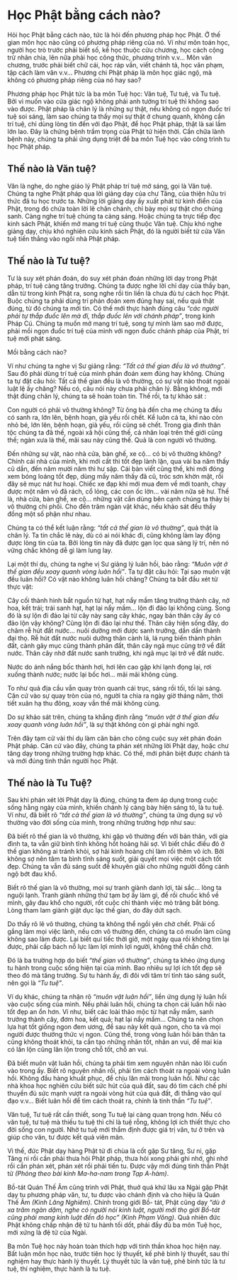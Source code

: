 
# Học Phật bằng cách nào? {- #hoc-phat-bang-cach-nao}

Hỏi học Phật bằng cách nào, tức là hỏi đến phương pháp học Phật. Ở thế gian
môn học nào cũng có phương pháp riêng của nó. Ví như môn toán học, người học trò
trước phải biết số, kế học thuộc cửu chương, học cách cộng trừ nhân chia, lên nữa phải
học công thức, phương trình v.v... Môn văn chương, trước phải biết chữ cái, học ráp
vần, viết chánh tả, học văn phạm, tập cách làm văn v.v... Phương chi Phật pháp là môn
học giác ngộ, mà không có phương pháp riêng của nó hay sao?

Phương pháp học Phật tức là ba môn Tuệ học: Văn tuệ, Tư tuệ, và Tu tuệ. Bởi
vì muốn vào cửa giác ngộ không phải anh tướng trí tuệ thì không sao vào được. Phật
pháp là chân lý là những sự thật, nếu không có ngọn đuốc trí tuệ soi sáng, làm sao
chúng ta thấy mọi sự thật ở chung quanh, không cần trí tuệ, chỉ dùng lòng tin đến với
đạo Phật, để học Phật pháp, thật là sai lầm lớn lao. Đây là chứng bệnh trầm trọng của
Phật tử hiện thời. Cần chữa lành bệnh này, chúng ta phải ứng dụng triệt để ba môn Tuệ
học vào công trình tu học Phật pháp.

## Thế nào là Văn tuệ? {- #van-tue}

Văn là nghe, do nghe giáo lý Phật pháp trí tuệ mở sáng, gọi là Văn tuệ. Chúng
ta nghe Phật pháp qua lời giảng dạy của chư Tăng, của thiện hữu tri thức đã tu học
trước ta. Những lời giảng dạy ấy xuất phát từ kinh điển của Phật, trong đó chứa toàn
lời lẽ chân chánh, chỉ bày mọi sự thật cho chúng sanh. Càng nghe trí tuệ chúng ta càng
sáng. Hoặc chúng ta trực tiếp đọc kinh sách Phật, khiến mở mang trí tuệ cũng thuộc
Văn tuệ. Chịu khó nghe giảng dạy, chịu khó nghiên cứu kinh sách Phật, đó là người
biết từ cửa Văn tuệ tiến thẳng vào ngôi nhà Phật pháp.

## Thế nào là Tư tuệ? {- #the-nao-la-tu-tue}

Tư là suy xét phán đoán, do suy xét phán đoán những lời dạy trong Phật pháp,
trí tuệ càng tăng trưởng. Chúng ta được nghe lời chỉ dạy của thầy bạn, dẫn từ trong
kinh Phật ra, song nghe rồi tin liền là chưa đủ tư cách học Phật. Buộc chúng ta phải
dùng trí phán đoán xem đúng hay sai, nếu quả thật đúng, từ đó chúng ta mới tin. Có
thế mới thực hành đúng câu *“các người phải tự thắp đuốc lên mà đi, thắp đuốc lên với
chánh pháp”*, trong kinh Pháp Cú. Chúng ta muốn mở mang trí tuệ, song tự mình làm
sao mở được, phải mồi ngọn đuốc trí tuệ của mình với ngọn đuốc chánh pháp của Phật,
trí tuệ mới phát sáng.

Mồi bằng cách nào?

Ví như chúng ta nghe vị Sư giảng rằng: *“Tất cả thế gian đều là vô thường”*. Sau
đó phải dùng trí tuệ của mình phán đoán xem đúng hay không. Chúng ta tự đặt câu
hỏi: Tất cả thế gian đều là vô thường, có sự vật nào thoát ngoài luật lệ ấy chăng? Nếu
có, câu nói này chưa phải chân lý. Bằng không, mới thật đúng chân lý, chúng ta sẽ
hoàn toàn tin. Thế rồi, ta tự khảo sát :

Con người có phải vô thường không? Từ ông bà đến cha mẹ chúng ta đều có
sanh ra, lớn lên, bệnh hoạn, già yếu rồi chết. Kể luôn cả ta, khi nào còn nhỏ bé, lớn lên,
bệnh hoạn, già yếu, rồi cũng sẽ chết. Trong gia đình thân tộc chúng ta đã thế, ngoài xã
hội cũng thế, cả nhân loại trên thế giới cũng thế; ngàn xưa là thế, mãi sau này cũng thế.
Quả là con người vô thường.

Đến những sự vật, nào nhà cửa, bàn ghế, xe cộ... có bị vô thường không? Chính
cái nhà của mình, khi mới cất thì tốt đẹp lành lặn, qua vài ba năm thấy cũ dần, đến năm
mười năm thì hư sập. Cái bàn viết cũng thế, khi mới đóng xem bóng loáng tốt đẹp,
dùng mấy năm thấy đã cũ, tróc sơn khờn mặt, rồi đây sẽ mục nát hư hoại. Chiếc xe đạp
khi mới mua đem về mới toanh, chạy được một năm vỏ đã rách, cổ lỏng, các con ốc
lờn... vài năm nữa sẽ hư. Thế là, nhà cửa, bàn ghế, xe cộ... những vật cần dùng bên
cạnh chúng ta thảy bị vô thường chi phối. Cho đến trăm ngàn vật khác, nếu khảo sát
đều thấy đồng một số phận như nhau.

Chúng ta có thể kết luận rằng: *“tất cả thế gian là vô thường”*, quả thật là chân
lý. Ta tin chắc lẽ này, dù có ai nói khác đi, cũng không làm lay động được lòng tin của
ta. Bởi lòng tin này đã được gạn lọc qua sàng lý trí, nên nó vững chắc không dễ gì làm
lung lay.

Lại một thí dụ, chúng ta nghe vị Sư giảng lý luân hồi, bảo rằng: *“Muôn vật ở
thế gian đều xoay quanh vòng luân hồi”*. Ta tự đặt câu hỏi: Tại sao muôn vật đều luân
hồi? Có vật nào không luân hồi chăng? Chúng ta bắt đầu xét từ thực vật:

Cây cối thành hình bắt nguồn từ hạt, hạt nẩy mầm tăng trưởng thành cây, nở
hoa, kết trái; trái sanh hạt, hạt lại nẩy mầm... lộn đi đảo lại không cùng. Song đó là sự
lộn đi đảo lại từ cây này sang cây khác, ngay bản thân cây ấy có đảo lộn vậy không?
Cũng lộn đi đảo lại như thế. Thân cây hiện sống đây, do châm rễ hút đất nước... nuôi
dưỡng mới được sanh trưởng, dần dần thành đại thọ. Rễ hút đất nước nuôi dưỡng thân
cành lá, lá rụng biến thành phân đất, cành gãy mục cũng thành phân đất, thân cây ngã
mục cũng trở về đất nước. Thân cây nhờ đất nước sanh trưởng, khi ngã mục lại trở về
đất nước.

Nước do ánh nắng bốc thành hơi, hơi lên cao gặp khí lạnh đọng lại, rơi xuống
thành nước; nước lại bốc hơi... mãi mãi không cùng.

To như quả địa cầu vẫn quay tròn quanh cái trục, sáng rồi tối, tối lại sáng. Căn
cứ vào sự quay tròn của nó, người ta chia ra ngày giờ tháng năm, thời tiết xuân hạ thu
đông, xoay vần thế mãi không cùng.

Do sự khảo sát trên, chúng ta khẳng định rằng *“muôn vật ở thế gian đều xoay
quanh vòng luân hồi”*, là sự thật không còn gì phải nghi ngờ.

Trên đây tạm cử vài thí dụ làm căn bản cho công cuộc suy xét phán đoán Phật
pháp. Căn cứ vào đây, chúng ta phán xét những lời Phật dạy, hoặc chư tăng dạy trong những trường hợp khác. Có thế, mới phân biệt được chánh tà và  mới đúng tinh thần người học Phật.

## Thế nào là Tu Tuệ? {- #tu-tue}

Sau khi phán xét lời Phật dạy là đúng, chúng ta đem áp dụng trong cuộc sống
hằng ngày của mình, khiến chánh lý càng bày hiện sáng tỏ, là tu tuệ. Ví như, đã biết rõ
*“tất cả thế gian là vô thường”*, chúng ta ứng dụng sự vô thường vào đời sống của mình,
trong những trường hợp như sau:

Đã biết rõ thế gian là vô thường, khi gặp vô thường đến với bản thân, với gia
đình ta, ta vẫn giữ bình tĩnh không hốt hoảng hãi sợ. Vì biết chắc điều đó ở thế gian
không ai tránh khỏi, sợ hãi kinh hoàng chỉ làm rối thêm vô ích. Bởi không sợ nên tâm
ta bình tĩnh sáng suốt, giải quyết mọi việc một cách tốt đẹp. Chúng ta vẫn đủ sáng suốt
để khuyên giải cho những người đồng cảnh ngộ bớt đau khổ.

Biết rõ thế gian là vô thường, mọi sự tranh giành danh lợi, tài sắc... lòng ta
nguội lạnh. Tranh giành những thứ tạm bợ ấy làm gì, để rồi chuốc khổ về mình, gây
đau khổ cho người, rốt cuộc chỉ thành việc mò trăng bắt bóng. Lòng tham lam giành
giật dục lạc thế gian, do đây dứt sạch.

Do thấy rõ lẽ vô thường, chúng ta không thể ngồi yên chờ chết. Phải cố gắng
làm mọi việc lành, nếu cơn vô thường đến, chúng ta có muốn làm cũng không sao làm
được. Lại biết quí tiếc thời giờ, một ngày qua rồi không tìm lại được, phải cấp bách nỗ
lực làm lợi mình lợi người, không thể chần chờ.

Đó là ba trường hợp do biết *“thế gian vô thường”*, chúng ta khéo ứng dụng tu
hành trong cuộc sống hiện tại của mình. Bao nhiêu sự lợi ích tốt đẹp sẽ theo đó mà
tăng trưởng. Sự tu hành ấy, đi đôi với tâm trí tỉnh táo sáng suốt, nên gọi là *“Tu tuệ”*.

Ví dụ khác, chúng ta nhận rõ *“muôn vật luân hồi”*, liền ứng dụng lý luân hồi
vào cuộc sống của mình. Nếu phải luân hồi, chúng ta chọn cái luân hồi nào tốt đẹp an
ổn hơn. Ví như, biết các loài thảo mộc từ hạt nẩy mầm, sanh trưởng thành cây, đơm
hoa, kết quả; hạt lại nẩy mầm... Chúng ta nên chọn lựa hạt tốt giống ngon đem ương,
để sau này kết quả ngon, cho ta và mọi người được thưởng thức vị ngon. Cũng thế,
trong vòng luân hồi bản thân ta cũng không thoát khỏi, ta cần tạo những nhân tốt, nhân
an vui, để mai kia có lăn lộn cũng lăn lộn trong chỗ tốt, chỗ an vui.

Đã biết muôn vật luân hồi, chúng ta phải tìm xem nguyên nhân nào lôi cuốn vào
trong ấy. Biết rõ nguyên nhân rồi, phải tìm cách thoát ra ngoài vòng luân hồi. Không
đầu hàng khuất phục, để chịu lăn mãi trong luân hồi. Như các nhà khoa học nghiên cứu
biết sức hút của quả đất, sau đó tìm cách chế phi thuyền đủ sức mạnh vượt ra ngoài
vòng hút của quả đất, đi thẳng vào quĩ đạo v.v... Biết luân hồi để tìm cách thoát ra,
chính là tinh thần *“Tu tuệ”*.

Văn tuệ, Tư tuệ rất cần thiết, song Tu tuệ lại càng quan trọng hơn. Nếu có văn
tuệ, tư tuệ mà thiếu tu tuệ thì chỉ là tuệ rỗng, không lợi ích thiết thực cho đời sống con
người. Nhờ tu tuệ mới thẩm định được giá trị văn, tư ở trên và giúp cho văn, tư được
kết quả viên mãn.

Vì thế, đức Phật dạy hàng Phật tử đi chùa là cốt gặp Sư tăng, Sư ni, gặp Tăng
ni rồi cần phải thưa hỏi Phật pháp, thưa hỏi xong phải ghi nhớ, ghi nhớ rồi cần phán xét, phán xét rồi phải tiến tu. Được vậy mới đúng tinh thần Phật tử
*(Phỏng theo bài kinh Ma-ha-nam trong Tạp A-hàm)*.  

Bồ-tát Quán Thế Âm cũng trình với Phật, thuở quá khứ lâu xa Ngài gặp Phật dạy tu phương pháp văn, tư, tu được vào
chánh định và cho hiệu là Quán Thế Âm *(Kinh Lăng Nghiêm)*. Chính trong giới Bồ-
tát, Phật cũng dạy *“dù ở xa trăm ngàn dặm, nghe có người nói kinh luật, người mới thọ
giới Bồ-tát cũng phải mang kinh luật đến đó học” (Kinh Phạm Võng)*. Quả nhiên đức
Phật không chấp nhận đệ tử tu hành tối dốt, phải đầy đủ ba môn Tuệ học, mới xứng là
đệ tử của Ngài.

Ba môn Tuệ học này hoàn toàn thích hợp với tinh thần khoa học hiện nay. Bất
luận môn học nào, trước tiên học lý thuyết, kế phê bình lý thuyết, sau thí nghiệm hay
thực hành lý thuyết. Lý thuyết tức là văn tuệ, phê bình tức là tư tuệ, thí nghiệm, thực
hành là tu tuệ.
